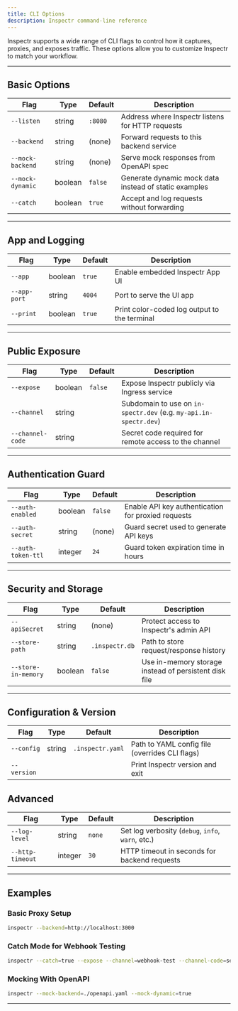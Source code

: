 ```yaml
---
title: CLI Options
description: Inspectr command-line reference
---
```


[//]: # '# ⚙️ Command-Line Options'

Inspectr supports a wide range of CLI flags to control how it captures, proxies, and exposes traffic. These options allow you to customize Inspectr to match your workflow.

---

## Basic Options

| Flag             | Type    | Default | Description                                           |
| ---------------- | ------- | ------- | ----------------------------------------------------- |
| `--listen`       | string  | `:8080` | Address where Inspectr listens for HTTP requests      |
| `--backend`      | string  | (none)  | Forward requests to this backend service              |
| `--mock-backend` | string  | (none)  | Serve mock responses from OpenAPI spec                |
| `--mock-dynamic` | boolean | `false` | Generate dynamic mock data instead of static examples |
| `--catch`        | boolean | `true`  | Accept and log requests without forwarding            |

---

## App and Logging

| Flag         | Type    | Default | Description                                  |
| ------------ | ------- | ------- | -------------------------------------------- |
| `--app`      | boolean | `true`  | Enable embedded Inspectr App UI              |
| `--app-port` | string  | `4004`  | Port to serve the UI app                     |
| `--print`    | boolean | `true`  | Print color-coded log output to the terminal |

---

## Public Exposure

| Flag             | Type    | Default | Description                                                       |
| ---------------- | ------- | ------- | ----------------------------------------------------------------- |
| `--expose`       | boolean | `false` | Expose Inspectr publicly via Ingress service                      |
| `--channel`      | string  |         | Subdomain to use on `in-spectr.dev` (e.g. `my-api.in-spectr.dev`) |
| `--channel-code` | string  |         | Secret code required for remote access to the channel             |

---

## Authentication Guard

| Flag               | Type    | Default | Description                                        |
|--------------------|---------|---------|----------------------------------------------------|
| `--auth-enabled`   | boolean | `false` | Enable API key authentication for proxied requests |
| `--auth-secret`    | string  | (none)  | Guard secret used to generate API keys             |
| `--auth-token-ttl` | integer | `24`    | Guard token expiration time in hours               |

---

## Security and Storage

| Flag                | Type    | Default        | Description                                           |
| ------------------- | ------- | -------------- | ----------------------------------------------------- |
| `--apiSecret`       | string  | (none)         | Protect access to Inspectr's admin API                |
| `--store-path`      | string  | `.inspectr.db` | Path to store request/response history                |
| `--store-in-memory` | boolean | `false`        | Use in-memory storage instead of persistent disk file |

---

## Configuration & Version

| Flag        | Type   | Default          | Description                                    |
| ----------- | ------ | ---------------- | ---------------------------------------------- |
| `--config`  | string | `.inspectr.yaml` | Path to YAML config file (overrides CLI flags) |
| `--version` |        |                  | Print Inspectr version and exit                |

## Advanced

| Flag             | Type    | Default | Description                                       |
| ---------------- | ------- | ------- | ------------------------------------------------- |
| `--log-level`    | string  | `none`  | Set log verbosity (`debug`, `info`, `warn`, etc.) |
| `--http-timeout` | integer | `30`    | HTTP timeout in seconds for backend requests      |

---

## Examples

### Basic Proxy Setup

```bash
inspectr --backend=http://localhost:3000
```

### Catch Mode for Webhook Testing

```bash
inspectr --catch=true --expose --channel=webhook-test --channel-code=secure123
```

### Mocking With OpenAPI

```bash
inspectr --mock-backend=./openapi.yaml --mock-dynamic=true
```

---

[//]: # '## 📚 Related Topics'
[//]: #
[//]: # '* [YAML Configuration →](/configuration/yaml-config)'
[//]: # '* [Mocking APIs →](/guides/mocking)'
[//]: # '* [Exposing Publicly →](/exposing/exposing-publicly)'
